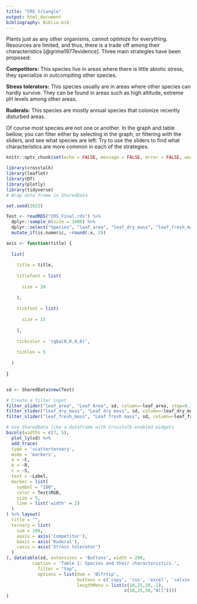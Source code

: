 ```yaml
---
title: "CRS triangle"
output: html_document
bibliography: Biblio.bib
---
```


Plants just as any other organisms, cannot optimize for everything. Resources are limited, and thus, there is a trade off among their characteristics [@grime1977evidence]. Three main strategies have been proposed:

**Competitors:** This species live in areas where there is little abiotic stress, they specialize in outcompiting other species.

**Stress tolerators:** This species usually are in areas where other species can hardly survive. They can be found in areas such as high altitude, extreme pH levels among other areas.

**Ruderals:** This species are mostly annual species that colonize recently disturbed areas. 

Of course most species are not one or another. In the graph and table bellow, you can filter either by selecting in the graph, or filtering with the sliders, and see what species are left. Try to use the sliders to find what characteristics are more common in each of the strategies.


```r
knitr::opts_chunk$set(echo = FALSE, message = FALSE, error = FALSE, warning = FALSE)

library(crosstalk)
library(leaflet)
library(DT)
library(plotly)
library(tidyverse)
# Wrap data frame in SharedData

set.seed(2022)

Test <- readRDS("CRS_Final.rds") %>% 
  dplyr::sample_n(size = 1000) %>% 
  dplyr::select("Species", "leaf_area", "leaf_dry_mass", "leaf_fresh_mass", "C", "R", "S", "RGB", "Strategy", "Label") %>% 
  mutate_if(is.numeric, ~round(.x, 2))

axis <- function(title) {
  
  list(
    
    title = title,
    
    titlefont = list(
      
      size = 20
      
    ),
    
    tickfont = list(
      
      size = 15
      
    ),
    
    tickcolor = 'rgba(0,0,0,0)',
    
    ticklen = 5
    
  )
  
}


sd <- SharedData$new(Test)
```


```r
# Create a filter input
filter_slider("leaf_area", "Leaf Area", sd, column=~leaf_area, step=0.1, width=250)
filter_slider("leaf_dry_mass", "Leaf dry mass", sd, column=~leaf_dry_mass, step=0.1, width=250)
filter_slider("leaf_fresh_mass", "Leaf fresh mass", sd, column=~leaf_fresh_mass, step=0.1, width=250)

# Use SharedData like a dataframe with Crosstalk-enabled widgets
bscols(widths = c(7, 5),
  plot_ly(sd) %>% 
  add_trace(
  type = 'scatterternary',
  mode = 'markers',
  a = ~C,
  b = ~R,
  c = ~S,
  text = ~Label,
  marker = list( 
    symbol = "100",
    color = Test$RGB,
    size = 5,
    line = list('width' = 2)
  )
) %>% layout(
  title = "",
  ternary = list(
    sum = 100,
    aaxis = axis('Competitor'),
    baxis = axis('Ruderal'),
    caxis = axis('Stress tolerator')
  )
), datatable(sd, extensions = 'Buttons', width = 200,
          caption = 'Table 1: Species and their characteristics.',
            filter = "top",
            options = list(dom = 'Blfrtip',
                           buttons = c('copy', 'csv', 'excel', 'colvis'),
                           lengthMenu = list(c(10,25,50,-1),
                                             c(10,25,50,"All"))))
)
```

